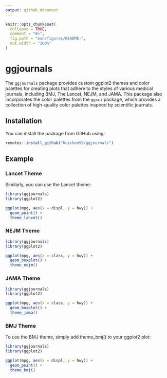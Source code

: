 ```yaml
---
output: github_document
---
```


<!-- README.md is generated from README.Rmd. Please edit that file -->

```r
knitr::opts_chunk$set(
  collapse = TRUE,
  comment = "#>",
  fig.path = "man/figures/README-",
  out.width = "100%"
)
```

# ggjournals

<!-- badges: start -->
<!-- badges: end -->

The `ggjournals` package provides custom ggplot2 themes and color palettes for creating plots that adhere to the styles of various medical journals, including BMJ, The Lancet, NEJM, and JAMA. This package also incorporates the color palettes from the `ggsci` package, which provides a collection of high-quality color palettes inspired by scientific journals.

## Installation

You can install the package from GitHub using:

``` r
remotes::install_github("huichen99/ggjournals")
```

## Example

### Lancet Theme

Similarly, you can use the Lancet theme:

```r
library(ggjournals)
library(ggplot2)

ggplot(mpg, aes(x = displ, y = hwy)) +
  geom_point() +
  theme_lancet()
```

### NEJM Theme

```r
library(ggjournals)
library(ggplot2)

ggplot(mpg, aes(x = class, y = hwy)) +
  geom_boxplot() +
  theme_nejm()
```

### JAMA Theme

```r
library(ggjournals)
library(ggplot2)

ggplot(mpg, aes(x = class, y = hwy)) +
  geom_boxplot() +
  theme_jama()
```

### BMJ Theme

To use the BMJ theme, simply add theme_bmj() to your ggplot2 plot:

```r
library(ggjournals)
library(ggplot2)

ggplot(mpg, aes(x = displ, y = hwy)) +
  geom_point() +
  theme_bmj()
```

<!-- 
You'll still need to render `README.Rmd` regularly, to keep `README.md` up-to-date. `devtools::build_readme()` is handy for this. 
-->
